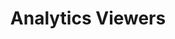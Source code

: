 ---
title: 'Analytics Viewers'
openapi: 'GET /analytics/viewers/{campaignId}'
description: 'Retrieve which deliverables have been viewed'
---